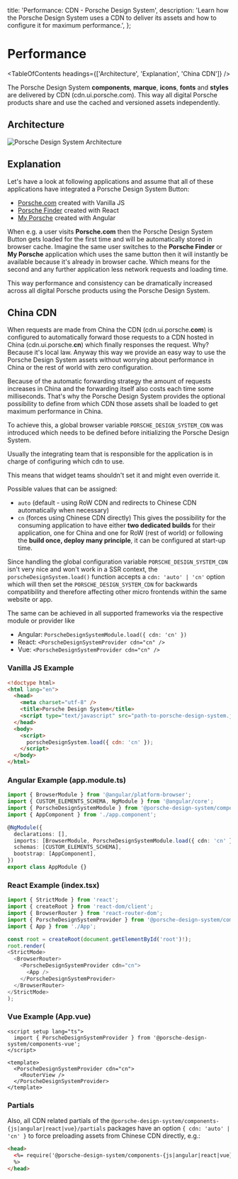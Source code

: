 
  title: 'Performance: CDN - Porsche Design System',
  description:
    'Learn how the Porsche Design System uses a CDN to deliver its assets and how to configure it for maximum performance.',
};

# Performance

<TableOfContents headings={['Architecture', 'Explanation', 'China CDN']} />

The Porsche Design System **components**, **marque**, **icons**, **fonts** and **styles** are delivered by CDN
(cdn.ui.porsche.com). This way all digital Porsche products share and use the cached and versioned assets independently.

## Architecture

![Porsche Design System Architecture](assets/pds-architecture.png)

## Explanation

Let's have a look at following applications and assume that all of these applications have integrated a Porsche Design
System Button:

- [Porsche.com](https://porsche.com) created with Vanilla JS
- [Porsche Finder](https://finder.porsche.com) created with React
- [My Porsche](https://login.porsche.com/login) created with Angular

When e.g. a user visits **Porsche.com** then the Porsche Design System Button gets loaded for the first time and will be
automatically stored in browser cache. Imagine the same user switches to the **Porsche Finder** or **My Porsche**
application which uses the same button then it will instantly be available because it's already in browser cache. Which
means for the second and any further application less network requests and loading time.

This way performance and consistency can be dramatically increased across all digital Porsche products using the Porsche
Design System.

## China CDN

When requests are made from China the CDN (cdn.ui.porsche.**com**) is configured to automatically forward those requests
to a CDN hosted in China (cdn.ui.porsche.**cn**) which finally responses the request. Why? Because it's local law.
Anyway this way we provide an easy way to use the Porsche Design System assets without worrying about performance in
China or the rest of world with zero configuration.

Because of the automatic forwarding strategy the amount of requests increases in China and the forwarding itself also
costs each time some milliseconds. That's why the Porsche Design System provides the optional possibility to define from
which CDN those assets shall be loaded to get maximum performance in China.

To achieve this, a global browser variable `PORSCHE_DESIGN_SYSTEM_CDN` was introduced which needs to be defined before
initializing the Porsche Design System.

<Notification heading="Attention" headingTag="h3" state="warning">
  Usually the integrating team that is responsible for the application is in charge of configuring which cdn to use.

This means that widget teams shouldn't set it and might even override it.

</Notification>

Possible values that can be assigned:

- `auto` (default - using RoW CDN and redirects to Chinese CDN automatically when necessary)
- `cn` (forces using Chinese CDN directly) This gives the possibility for the consuming application to have either **two
  dedicated builds** for their application, one for China and one for RoW (rest of world) or following the **build once,
  deploy many principle**, it can be configured at start-up time.

Since handling the global configuration variable `PORSCHE_DESIGN_SYSTEM_CDN` isn't very nice and won't work in a SSR
context, the `porscheDesignSystem.load()` function accepts a `cdn: 'auto' | 'cn'` option which will then set the
`PORSCHE_DESIGN_SYSTEM_CDN` for backwards compatibility and therefore affecting other micro frontends within the same
website or app.

The same can be achieved in all supported frameworks via the respective module or provider like

- Angular: `PorscheDesignSystemModule.load({ cdn: 'cn' })`
- React: `<PorscheDesignSystemProvider cdn="cn" />`
- Vue: `<PorscheDesignSystemProvider cdn="cn" />`

### Vanilla JS Example

```html
<!doctype html>
<html lang="en">
  <head>
    <meta charset="utf-8" />
    <title>Porsche Design System</title>
    <script type="text/javascript" src="path-to-porsche-design-system.js"></script>
  </head>
  <body>
    <script>
      porscheDesignSystem.load({ cdn: 'cn' });
    </script>
  </body>
</html>
```

### Angular Example (app.module.ts)

```ts
import { BrowserModule } from '@angular/platform-browser';
import { CUSTOM_ELEMENTS_SCHEMA, NgModule } from '@angular/core';
import { PorscheDesignSystemModule } from '@porsche-design-system/components-angular';
import { AppComponent } from './app.component';

@NgModule({
  declarations: [],
  imports: [BrowserModule, PorscheDesignSystemModule.load({ cdn: 'cn' })],
  schemas: [CUSTOM_ELEMENTS_SCHEMA],
  bootstrap: [AppComponent],
})
export class AppModule {}
```

### React Example (index.tsx)

```ts
import { StrictMode } from 'react';
import { createRoot } from 'react-dom/client';
import { BrowserRouter } from 'react-router-dom';
import { PorscheDesignSystemProvider } from '@porsche-design-system/components-react';
import { App } from './App';

const root = createRoot(document.getElementById('root')!);
root.render(
<StrictMode>
  <BrowserRouter>
    <PorscheDesignSystemProvider cdn="cn">
      <App />
    </PorscheDesignSystemProvider>
  </BrowserRouter>
</StrictMode>
);
```

### Vue Example (App.vue)

```tsx
<script setup lang="ts">
  import { PorscheDesignSystemProvider } from '@porsche-design-system/components-vue';
</script>

<template>
  <PorscheDesignSystemProvider cdn="cn">
    <RouterView />
  </PorscheDesignSystemProvider>
</template>
```

### Partials

Also, all CDN related partials of the `@porsche-design-system/components-{js|angular|react|vue}/partials` packages have
an option `{ cdn: 'auto' | 'cn' }` to force preloading assets from Chinese CDN directly, e.g.:

```html
<head>
  <%= require('@porsche-design-system/components-{js|angular|react|vue}/partials').getFontFaceStylesheet({ cdn: 'cn' })
  %>
</head>
```

